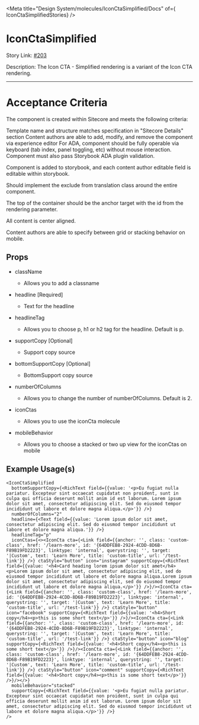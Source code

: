 
<Meta title="Design System/molecules/IconCtaSimplified/Docs" of={ IconCtaSimplifiedStories} />

# IconCtaSimplified

Story Link: [#203]('https://github.com/ahc-digital/component-library/issues/203')

Description: The Icon CTA - Simplified rendering is a variant of the Icon CTA rendering.

---
# Acceptance Criteria
The component is created within Sitecore and meets the following criteria:

Template name and structure matches specification in "Sitecore Details" section
Content authors are able to add, modify, and remove the component via experience editor
For ADA, component should be fully operable via keyboard (tab index, panel toggling, etc) without mouse interaction. Component must also pass Storybook ADA plugin validation.

Component is added to storybook, and each content author editable field is editable within storybook.

Should implement the exclude from translation class around the entire component.

The top of the container should be the anchor target with the id from the rendering parameter.

All content is center aligned.

Content authors are able to specify between grid or stacking behavior on mobile.

<Stories />

## Props
<Controls />

- className
  - Allows you to add a classname

- headline [Required]
  - Text for the headline

- headlineTag
  - Allows you to choose p, h1 or h2 tag for the headline. Default is p.

- supportCopy [Optional]
  - Support copy source

- bottomSupportCopy [Optional]
  - BottomSupport copy source

- numberOfColumns
  - Allows you to change the number of numberOfColumns. Default is 2.

- iconCtas
  - Allows you to use the iconCta molecule

- mobileBehavior
  - Allows you to choose a stacked or two up view for the iconCtas on mobile


## Example Usage(s)
```tsx
<IconCtaSimplified
  bottomSupportCopy={<RichText field={{value: '<p>Eu fugiat nulla pariatur. Excepteur sint occaecat cupidatat non proident, sunt in culpa qui officia deserunt mollit anim id est laborum. Lorem ipsum dolor sit amet, consectetur adipiscing elit. Sed do eiusmod tempor incididunt ut labore et dolore magna aliqua.</p>'}} />}
  numberOfColumns="2"
  headline={<Text field={{value: 'Lorem ipsum dolor sit amet, consectetur adipiscing elit. Sed do eiusmod tempor incididunt ut labore et dolore magna aliqua.'}} />}
  headlineTag="p"
  iconCtas={<><IconCta cta={<Link field={{anchor: '', class: 'custom-class', href: '/learn-more', id: '{64DDFEB8-2924-4CDD-8D6B-F89B19FD2223}', linktype: 'internal', querystring: '', target: '|Custom', text: 'Learn More', title: 'custom-title', url: '/test-link'}} />} ctaStyle="button" icon="instagram" supportCopy={<RichText field={{value: '<h4>Card heading lorem ipsum dolor sit amet</h4><p>Lorem ipsum dolor sit amet, consectetur adipiscing elit, sed do eiusmod tempor incididunt ut labore et dolore magna aliqua.Lorem ipsum dolor sit amet, consectetur adipiscing elit, sed do eiusmod tempor incididunt ut labore et dolore magna aliqua.</p>'}} />}/><IconCta cta={<Link field={{anchor: '', class: 'custom-class', href: '/learn-more', id: '{64DDFEB8-2924-4CDD-8D6B-F89B19FD2223}', linktype: 'internal', querystring: '', target: '|Custom', text: 'Learn More', title: 'custom-title', url: '/test-link'}} />} ctaStyle="button" icon="facebook" supportCopy={<RichText field={{value: '<h4>Short copy</h4><p>this is some short text</p>'}} />}/><IconCta cta={<Link field={{anchor: '', class: 'custom-class', href: '/learn-more', id: '{64DDFEB8-2924-4CDD-8D6B-F89B19FD2223}', linktype: 'internal', querystring: '', target: '|Custom', text: 'Learn More', title: 'custom-title', url: '/test-link'}} />} ctaStyle="button" icon="blog" supportCopy={<RichText field={{value: '<h4>Short copy</h4><p>this is some short text</p>'}} />}/><IconCta cta={<Link field={{anchor: '', class: 'custom-class', href: '/learn-more', id: '{64DDFEB8-2924-4CDD-8D6B-F89B19FD2223}', linktype: 'internal', querystring: '', target: '|Custom', text: 'Learn More', title: 'custom-title', url: '/test-link'}} />} ctaStyle="button" icon="comment" supportCopy={<RichText field={{value: '<h4>Short copy</h4><p>this is some short text</p>'}} />}/></>}
  mobileBehavior="stacked"
  supportCopy={<RichText field={{value: '<p>Eu fugiat nulla pariatur. Excepteur sint occaecat cupidatat non proident, sunt in culpa qui officia deserunt mollit anim id est laborum. Lorem ipsum dolor sit amet, consectetur adipiscing elit. Sed do eiusmod tempor incididunt ut labore et dolore magna aliqua.</p>'}} />}
/>
```

